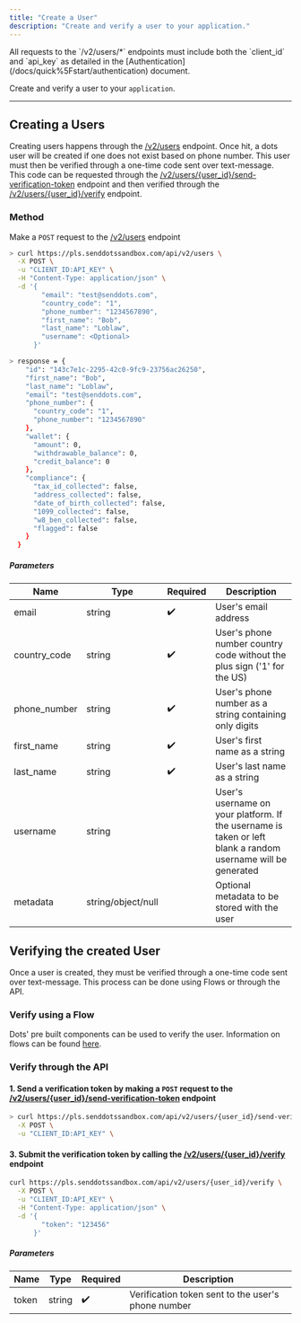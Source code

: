 ```yaml
---
title: "Create a User"
description: "Create and verify a user to your application."
---
```


<Note>
  All requests to the `/v2/users/*` endpoints must include both the `client_id`
  and `api_key` as detailed in the
  [Authentication](/docs/quick%5Fstart/authentication) document.
</Note>

Create and verify a user to your `application`.

---

## Creating a Users

Creating users happens through the [/v2/users](/apireference/v2/users/create-user) endpoint. Once hit, a dots user will be created if one does not exist based on phone number. This user must then be verified through a one-time code sent over text-message. This code can be requested through the [/v2/users/\{user_id\}/send-verification-token](/apireference/v2/users/send-verification-token) endpoint and then verified through the [/v2/users/\{user_id\}/verify](/apireference/v2/users/verify-user) endpoint.

### Method

Make a `POST` request to the [/v2/users](/apireference/v2/users/create-user) endpoint

<CodeGroup>

```bash cURL
> curl https://pls.senddotssandbox.com/api/v2/users \
  -X POST \
  -u "CLIENT_ID:API_KEY" \
  -H "Content-Type: application/json" \
  -d '{
        "email": "test@senddots.com",
        "country_code": "1",
        "phone_number": "1234567890",
        "first_name": "Bob",
        "last_name": "Loblaw",
        "username": <Optional>
      }'

> response = {
    "id": "143c7e1c-2295-42c0-9fc9-23756ac26250",
    "first_name": "Bob",
    "last_name": "Loblaw",
    "email": "test@senddots.com",
    "phone_number": {
      "country_code": "1",
      "phone_number": "1234567890"
    },
    "wallet": {
      "amount": 0,
      "withdrawable_balance": 0,
      "credit_balance": 0
    },
    "compliance": {
      "tax_id_collected": false,
      "address_collected": false,
      "date_of_birth_collected": false,
      "1099_collected": false,
      "w8_ben_collected": false,
      "flagged": false
    }
  }

```

</CodeGroup>

##### Parameters

| Name         | Type               | Required | Description                                                                                                  |
| ------------ | ------------------ | -------- | ------------------------------------------------------------------------------------------------------------ |
| email        | string             | ✔️       | User's email address                                                                                         |
| country_code | string             | ✔️       | User's phone number country code without the plus sign ('1' for the US)                                      |
| phone_number | string             | ✔️       | User's phone number as a string containing only digits                                                       |
| first_name   | string             | ✔️       | User's first name as a string                                                                                |
| last_name    | string             | ✔️       | User's last name as a string                                                                                 |
| username     | string             |          | User's username on your platform. If the username is taken or left blank a random username will be generated |
| metadata     | string/object/null |          | Optional metadata to be stored with the user                                                                 |

## Verifying the created User

Once a user is created, they must be verified through a one-time code sent over text-message. This process can be done using Flows or through the API.

### Verify using a Flow

Dots' pre built components can be used to verify the user. Information on flows can be found [here](/flows/overview).

### Verify through the API

#### 1. Send a verification token by making a `POST` request to the [/v2/users/\{user_id\}/send-verification-token](/apireference/v2/users/send-verification-token) endpoint

<CodeGroup>

```bash cURL
> curl https://pls.senddotssandbox.com/api/v2/users/{user_id}/send-verification-token \
  -X POST \
  -u "CLIENT_ID:API_KEY" \
```

</CodeGroup>

#### 3. Submit the verification token by calling the [/v2/users/\{user_id\}/verify](/apireference/v2/users/verify) endpoint

<CodeGroup>

```bash cURL
curl https://pls.senddotssandbox.com/api/v2/users/{user_id}/verify \
  -X POST \
  -u "CLIENT_ID:API_KEY" \
  -H "Content-Type: application/json" \
  -d '{
        "token": "123456"
      }'
```

</CodeGroup>

##### Parameters

| Name  | Type   | Required | Description                                        |
| ----- | ------ | -------- | -------------------------------------------------- |
| token | string | ✔️       | Verification token sent to the user's phone number |
